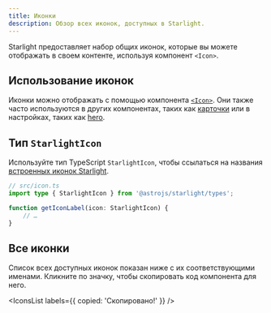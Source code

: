```yaml
---
title: Иконки
description: Обзор всех иконок, доступных в Starlight.
---
```


Starlight предоставляет набор общих иконок, которые вы можете отображать в своем контенте, используя компонент `<Icon>`.

## Использование иконок

Иконки можно отображать с помощью компонента [`<Icon>`](/ru/components/icons/).
Они также часто используются в других компонентах, таких как [карточки](/ru/components/cards/) или в настройках, таких как [hero](/ru/reference/frontmatter/#hero).

## Тип `StarlightIcon`

Используйте тип TypeScript `StarlightIcon`, чтобы ссылаться на названия [встроенных иконок Starlight](#все-иконки).

```ts {2} /icon: (StarlightIcon)/
// src/icon.ts
import type { StarlightIcon } from '@astrojs/starlight/types';

function getIconLabel(icon: StarlightIcon) {
	// …
}
```

## Все иконки

Список всех доступных иконок показан ниже с их соответствующими именами. Кликните по значку, чтобы скопировать код компонента для него.


<IconsList labels={{ copied: 'Скопировано!' }} />
